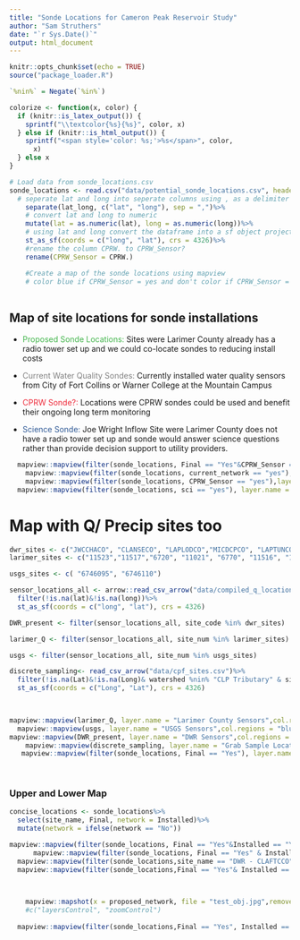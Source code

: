 ```yaml
---
title: "Sonde Locations for Cameron Peak Reservoir Study"
author: "Sam Struthers"
date: "`r Sys.Date()`"
output: html_document
---
```


```r
knitr::opts_chunk$set(echo = TRUE)
source("package_loader.R")

`%nin%` = Negate(`%in%`)

colorize <- function(x, color) {
  if (knitr::is_latex_output()) {
    sprintf("\\textcolor{%s}{%s}", color, x)
  } else if (knitr::is_html_output()) {
    sprintf("<span style='color: %s;'>%s</span>", color,
      x)
  } else x
}

# Load data from sonde_locations.csv 
sonde_locations <- read.csv("data/potential_sonde_locations.csv", header = TRUE)%>%
  # seperate lat and long into seperate columns using , as a delimiter
    separate(lat_long, c("lat", "long"), sep = ",")%>%
    # convert lat and long to numeric
    mutate(lat = as.numeric(lat), long = as.numeric(long))%>%
    # using lat and long convert the dataframe into a sf object projected to crs 4326
    st_as_sf(coords = c("long", "lat"), crs = 4326)%>%
    #rename the column CPRW. to CPRW_Sensor?
    rename(CPRW_Sensor = CPRW.)

    #Create a map of the sonde locations using mapview
    # color blue if CPRW_Sensor = yes and don't color if CPRW_Sensor = no
    

```

## Map of site locations for sonde installations

-   [Proposed Sonde Locations:]{style="color:#43B54C"} Sites were Larimer County already has a radio tower set up and we could co-locate sondes to reducing install costs

-   [Current Water Quality Sondes:]{style="color:#808080"} Currently installed water quality sensors from City of Fort Collins or Warner College at the Mountain Campus

-   [CPRW Sonde?:]{style="color:#EE2939"} Locations were CPRW sondes could be used and benefit their ongoing long term monitoring

-   [Science Sonde:]{style="color:#2E5895"} Joe Wright Inflow Site were Larimer County does not have a radio tower set up and sonde would answer science questions rather than provide decision support to utility providers.

```r

  mapview::mapview(filter(sonde_locations, Final == "Yes"&CPRW_Sensor == "no"&sci == "no"), layer.name = "Proposed Sonde Locations",col.regions = "#43B54C", cex = 8)+
    mapview::mapview(filter(sonde_locations, current_network == "yes"), layer.name = "Current WQ Sensors",col.regions = "#808080", cex = 6)+
    mapview::mapview(filter(sonde_locations, CPRW_Sensor == "yes"),layer.name = "CPRW Sonde?", col.regions = "#EE2939", cex = 8)+
  mapview::mapview(filter(sonde_locations, sci == "yes"), layer.name = "Science Sonde",col.regions = "#2E5895", cex = 8)
```

# Map with Q/ Precip sites too

```r

dwr_sites <- c("JWCCHACO", "CLANSECO", "LAPLODCO","MICDCPCO", "LAPTUNCO", "GRNDRDCO")
larimer_sites <- c("11523","11517","6720", "11021", "6770", "11516", "11515", "11004", "11514", "11525", "11527","11530", "11531", "11528","11518")

usgs_sites <- c( "6746095", "6746110")

sensor_locations_all <- arrow::read_csv_arrow("data/compiled_q_locations.csv")%>%
  filter(!is.na(lat)&!is.na(long))%>%
  st_as_sf(coords = c("long", "lat"), crs = 4326)

DWR_present <- filter(sensor_locations_all, site_code %in% dwr_sites)

larimer_Q <- filter(sensor_locations_all, site_num %in% larimer_sites)

usgs <- filter(sensor_locations_all, site_num %in% usgs_sites)

discrete_sampling<- read_csv_arrow("data/cpf_sites.csv")%>%
  filter(!is.na(Lat)&!is.na(Long)& watershed %nin% "CLP Tributary" & site_code %nin% c("ARCH","LEGC", "ELC",  "TIMB"))%>%
  st_as_sf(coords = c("Long", "Lat"), crs = 4326)


 
mapview::mapview(larimer_Q, layer.name = "Larimer County Sensors",col.regions = "red", cex = 5)+
  mapview::mapview(usgs, layer.name = "USGS Sensors",col.regions = "blue", cex = 5)+
mapview::mapview(DWR_present, layer.name = "DWR Sensors",col.regions = "orange", cex = 5)+
    mapview::mapview(discrete_sampling, layer.name = "Grab Sample Locations", col.regions = "purple", cex = 5)+
   mapview::mapview(filter(sonde_locations, Final == "Yes"), layer.name = "Proposed Sonde Locations",col.regions = "#43B54C", cex = 8)
  
  
```

###  Upper and Lower Map 

```r

concise_locations <- sonde_locations%>%
  select(site_name, Final, network = Installed)%>%
  mutate(network = ifelse(network == "No"))

mapview::mapview(filter(sonde_locations, Final == "Yes"&Installed == "Yes"), layer.name = "Current ROSS Network",col.regions = "#43B54C", cex = 8)+
      mapview::mapview(filter(sonde_locations, Final == "Yes" & Installed == "FCGOV"), layer.name = "Current Upper WQ Network",col.regions = "red", cex = 8)+
  mapview::mapview(filter(sonde_locations,site_name == "DWR - CLAFTCCO"), layer.name = " CLAFTCCO Co-location Site",col.regions = "purple", cex = 8)+
  mapview::mapview(filter(sonde_locations,Final == "Yes"& Installed == "No" &site_name != "DWR - CLAFTCCO"), layer.name = "Proposed Upper WQ Network",col.regions = "blue", cex = 8)

   

    mapview::mapshot(x = proposed_network, file = "test_obj.jpg",remove_controls = NULL )
    #c("layersControl", "zoomControl")
    
  mapview::mapview(filter(sonde_locations,Final == "Yes", Installed == "FCGOV"), layer.name = "Current Upper Network",col.regions = "red", cex = 6)


  

```
